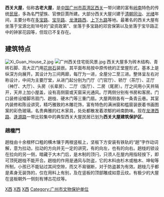 {{文物保护单位
|名称 = 西关大屋建筑保护区
|图片 = 
|说明 = 
|级别 = 市、县级文物保护单位
|省名 = 广东省
|市/县名 = 广州市
|所在 = 荔湾区沙地一巷36号、逢源大街21号（小画舫斋）、8号、13号、逢源北街84号（[[荔湾区博物馆|陈廉仲故居]]）、87号（[[蒋光鼐故居_(广州)|蒋光鼐故居]]）、逢源北横街9-11号
|坐标 =<!-- 请使用{{Coord}}模板 -->
|分类 = 古建筑
|时代 = 清未—民初
|编号 = 4-18
|登录 = 1993年8月
}}
'''西关大屋'''，俗称'''古老大屋'''，是[[中华人民共和国|中国]][[广州市|广州市]][[荔湾区|荔湾区]][[西关|西关]]一带兴建的富有[[岭南|岭南]]特色的传统[[民居|民居]]，多為名門望族、官僚巨賈所建。大部分西关大屋兴建于[[清朝|清朝]][[同治|同治]]、[[光绪|光绪]]年间，主要分布在[[多宝路|多宝路]]、[[宝华路|宝华路]]、[[龙津路|龙津路西]]、[[上下九路|上下九路]]等地。最著名的西关大屋有坐落于宝源北街18号的“梁资政第”、坐落于多宝路的邓宫保第以及坐落于宝华路正中的钟家花园等，但现已不复存在。

== 建筑特点 ==
[[File:Xi_Guan_House_2.jpg|thumb]]
[[File:广州西关住宅街风景.jpg|thumb]]
西关大屋多为砖木结构、青砖石脚、高大正门用[[花岗石|花岗石]]装嵌。其平面布局按中原传统的正堂屋形式，基本上是纵深方向展开。其设计为三间两廊，每厅为一进，全屋分二至三进。整体呈左右对称设计，中间为主要厅堂，从进门起分别为门厅（门官厅）、轿厅（茶厅）、正厅（神厅、大厅）、头房（长辈房）、二厅（饭厅）、二房（尾房）。厅之间用小天井隔开，天井上加小屋盖，设有高侧窗或天窗采光通风。厅两侧分别有书房和客房。门口装修设矮脚吊扇门、趟栊、硬木门等三重门扇。大屋两侧各有一条青云巷。其室内装修和陈设讲究，精巧雅致的木雕花饰，富有特色的满洲窗和槛窗装嵌着书画图案的彩色玻璃，名贵典雅的红木家具，处处都散发着浓郁的岭南韵味。现在[[龙津路|龙津西路]]、[[逢源路_(广州)|逢源路]]一带比较集中的典型西关大屋民居已划为'''西关大屋建筑保护区'''。

=== 趟櫳門 ===
趟栊由十余根杯口粗的横木镶于两根竖板上，坚板下方安装有铁轨的“趟”字作动词解，意为拉动，拉动的方向并无一定的讲究，有的向左，也有的向右。趟栊的锁设在拉向的另一侧，暗藏于大木门后，是木制的顶闩，只须人在屋内用指轻按下，即可顶死趟栊不能开合。趟栊的作用是通风与防盗，它的木料由杉木或柚木、坤甸等所制，小孩已不能钻过其间空隙，而又不易锯断，对于防盗甚为有效。趟栊几乎都是素身无装饰的，仅在用料上有别，及在竖板的顶部雕成如意云纹。有极少的大屋在竖板朝外一侧刻有博古花纹等。

[[Category:广府民居|X西]]
[[Category:广州古迹|X西]]
[[Category:荔湾区|X西]]
[[Category:广州市文物保护单位|Category:广州市文物保护单位]]